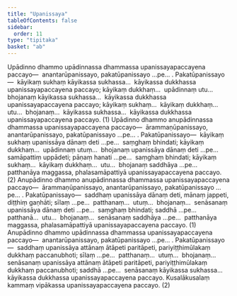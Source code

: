 ```yaml
---
title: "Upanissaya"
tableOfContents: false
sidebar:
  order: 11
type: "tipitaka"
basket: "ab"
---
```



<DynamicBreadcrumb />

<Division number="451">

<Paragraph number="3458">
Upādinno dhammo upādinnassa dhammassa upanissayapaccayena paccayo—  anantarūpanissayo, pakatūpanissayo …pe… . <Emphasis>Pakatūpanissayo</Emphasis>—  kāyikaṃ sukhaṃ kāyikassa sukhassa…  kāyikassa dukkhassa upanissayapaccayena paccayo; kāyikaṃ dukkhaṃ…  upādinnaṃ utu…  bhojanaṃ kāyikassa sukhassa…  kāyikassa dukkhassa upanissayapaccayena paccayo; kāyikaṃ sukhaṃ…  kāyikaṃ dukkhaṃ…  utu…  bhojanaṃ…  kāyikassa sukhassa…  kāyikassa dukkhassa upanissayapaccayena paccayo. (1)
</Paragraph>

<Paragraph number="3459">
Upādinno dhammo anupādinnassa dhammassa upanissayapaccayena paccayo—  ārammaṇūpanissayo, anantarūpanissayo, pakatūpanissayo …pe… . <Emphasis>Pakatūpanissayo</Emphasis>—  kāyikaṃ sukhaṃ upanissāya dānaṃ deti …pe…  saṃghaṃ bhindati; kāyikaṃ dukkhaṃ…  upādinnaṃ utuṃ…  bhojanaṃ upanissāya dānaṃ deti …pe…  samāpattiṃ uppādeti; pāṇaṃ hanati …pe…  saṃghaṃ bhindati; kāyikaṃ sukhaṃ…  kāyikaṃ dukkhaṃ…  utu…  bhojanaṃ saddhāya …pe…  patthanāya maggassa, phalasamāpattiyā upanissayapaccayena paccayo. (2)
</Paragraph>

</Division>
<Division number="452">

<Paragraph number="3460">
Anupādinno dhammo anupādinnassa dhammassa upanissayapaccayena paccayo—  ārammaṇūpanissayo, anantarūpanissayo, pakatūpanissayo …pe… . <Emphasis>Pakatūpanissayo</Emphasis>—  saddhaṃ upanissāya dānaṃ deti, mānaṃ jappeti, diṭṭhiṃ gaṇhāti; sīlaṃ …pe…  patthanaṃ…  utuṃ…  bhojanaṃ…  senāsanaṃ upanissāya dānaṃ deti …pe…  saṃghaṃ bhindati; saddhā …pe…  patthanā…  utu…  bhojanaṃ…  senāsanaṃ saddhāya …pe…  patthanāya maggassa, phalasamāpattiyā upanissayapaccayena paccayo. (1)
</Paragraph>

<Paragraph number="3461">
Anupādinno dhammo upādinnassa dhammassa upanissayapaccayena paccayo—  anantarūpanissayo, pakatūpanissayo …pe… . <Emphasis>Pakatūpanissayo</Emphasis>—  saddhaṃ upanissāya attānaṃ ātāpeti paritāpeti, pariyiṭṭhimūlakaṃ dukkhaṃ paccanubhoti; sīlaṃ …pe…  patthanaṃ…  utuṃ…  bhojanaṃ…  senāsanaṃ upanissāya attānaṃ ātāpeti paritāpeti, pariyiṭṭhimūlakaṃ dukkhaṃ paccanubhoti; saddhā …pe…  senāsanaṃ kāyikassa sukhassa…  kāyikassa dukkhassa upanissayapaccayena paccayo. Kusalākusalaṃ kammaṃ vipākassa upanissayapaccayena paccayo. (2)
</Paragraph>
</Division>
